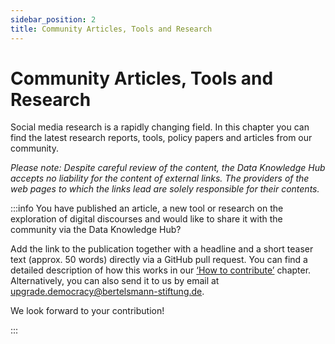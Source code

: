```yaml
---
sidebar_position: 2
title: Community Articles, Tools and Research
---
```


# Community Articles, Tools and Research

<LastUpdatedByChip authorOriginal="Clara Ruthardt" createdOn="30.09.2024" authorLastUpdate="Clara Ruthardt" updatedOn="29.11.2024" />

Social media research is a rapidly changing field. In this chapter you can find the latest research reports, tools, policy papers and articles from our community. 

_Please note: Despite careful review of the content, the Data Knowledge Hub accepts no liability for the content of external links. The providers of the web pages to which the links lead are solely responsible for their contents._

<ArticleCard 
  heading="OSoMe Toolkit for Social Media Research"
  organization="Indiana University Observatory on Social Media" 
  teaser="Exciting tools created by the OSoMe team made available for research, such as the OSoMe Mastodon Search or tools for network visualization and annotation.Take a look!" 
  link="https://osome.iu.edu/resources/tools"
/>

<ArticleCard 
  heading="The 101 of Disinformation Detection" 
  author="Carl Miller and Chloe Colliver" 
  organization="Institute for Strategic Dialogue (ISD)" 
  teaser="The toolkit lays out an approach that organisations can undertake to begin to track online disinformation on subjects that they care about. The report has a very low barrier to entry, with each stage achievable using either over-the-counter or free-to-use social listening tools." 
  link="https://www.isdglobal.org/wp-content/uploads/2020/08/isd_101.pdf" 
/>

:::info
You have published an article, a new tool or research on the exploration of digital discourses and would like to share it with the community via the Data Knowledge Hub?

Add the link to the publication together with a headline and a short teaser text (approx. 50 words) directly via a GitHub pull request. You can find a detailed description of how this works in our [‘How to contribute’](/docs/contribute/06_01_how-to-contribute) chapter. Alternatively, you can also send it to us by email at [upgrade.democracy@bertelsmann-stiftung.de](mailto:upgrade.democracy@bertelsmann-stiftung.de). 

We look forward to your contribution!

:::
